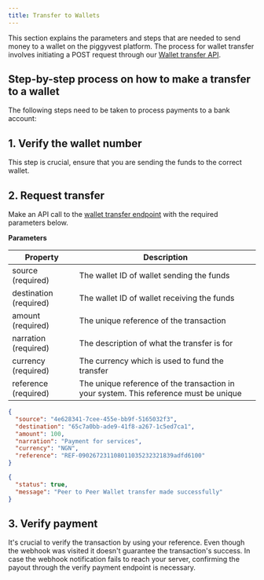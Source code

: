 ```yaml
---
title: Transfer to Wallets
---
```


This section explains the parameters and steps that are needed to send money to a wallet on the piggyvest platform. The process for wallet transfer involves initiating a POST request through our [Wallet transfer API](/api-reference/transfers/wallet-to-wallet-transfer).

## Step-by-step process on how to make a transfer to a wallet

The following steps need to be taken to process payments to a bank account:

## 1. Verify the wallet number
This step is crucial, ensure that you are sending the funds to the correct wallet.

## 2. Request transfer
Make an API call to the [wallet transfer endpoint](/api-reference/transfers/wallet-to-wallet-transfer) with the required parameters below.

**Parameters**

| Property               | Description                                                                           |
| ---------------------- | ------------------------------------------------------------------------------------- |
| source (required)      | The wallet ID of wallet sending the funds                                             |
| destination (required) | The wallet ID of wallet receiving the funds                                           |
| amount (required)      | The unique reference of the transaction                                               |
| narration (required)   | The description of what the transfer is for                                           |
| currency (required)    | The currency which is used to fund the transfer                                       |
| reference (required)   | The unique reference of the transaction in your system. This reference must be unique |

<CodeGroup>

```json request.json
{
  "source": "4e628341-7cee-455e-bb9f-5165032f3",
  "destination": "65c7a0bb-ade9-41f8-a267-1c5ed7ca1",
  "amount": 100,
  "narration": "Payment for services",
  "currency": "NGN",
  "reference": "REF-090267231108011035232321839adfd6100"
}
```

```json response.json
{
  "status": true,
  "message": "Peer to Peer Wallet transfer made successfully"
}
```

</CodeGroup>

## 3. Verify payment

It's crucial to verify the transaction by using your reference. Even though the webhook was visited it doesn't guarantee the transaction's success. In case the webhook notification fails to reach your server, confirming the payout through the verify payment endpoint is necessary.
